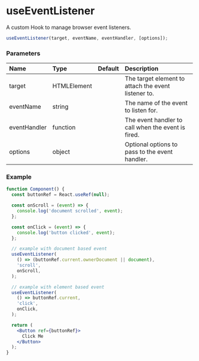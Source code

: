 # useEventListener

A custom Hook to manage browser event listeners.


```js
useEventListener(target, eventName, eventHandler, [options]);
```

### Parameters

| Name | Type | Default | Description |
| :--- | :--- | :------ | :---------- |
| target | HTMLElement | | The target element to attach the event listener to. |
| eventName | string | | The name of the event to listen for. |
| eventHandler | function | | The event handler to call when the event is fired. |
| options | object | | Optional options to pass to the event handler. |

### Example

```jsx
function Component() {
  const buttonRef = React.useRef(null);

  const onScroll = (event) => {
    console.log('document scrolled', event);
  };

  const onClick = (event) => {
    console.log('button clicked', event);
  };

  // example with document based event
  useEventListener(
    () => (buttonRef.current.ownerDocument || document),
    'scroll',
    onScroll,
  );

  // example with element based event
  useEventListener(
    () => buttonRef.current,
    'click',
    onClick,
  );

  return (
    <Button ref={buttonRef}>
      Click Me
    </Button>
  );
}
```
